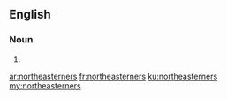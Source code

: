 ==English==

===Noun===
{{head|en}}

# {{plural of|northeasterner}}

[[ar:northeasterners]]
[[fr:northeasterners]]
[[ku:northeasterners]]
[[my:northeasterners]]